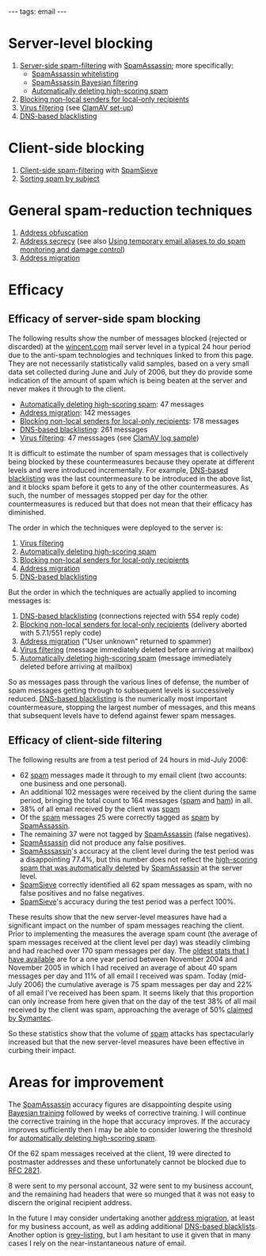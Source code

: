 ---
tags: email
---
= Server-level blocking =

# [[Server-side spam-filtering]] with [[SpamAssassin]]; more specifically:
#* [[SpamAssassin whitelisting]]
#* [[SpamAssassin Bayesian filtering]]
#* [[Automatically deleting high-scoring spam]]
# [[Blocking non-local senders for local-only recipients]]
# [[Virus filtering]] (see [[ClamAV set-up]])
# [[DNS-based blacklisting]]

= Client-side blocking =

# [[Client-side spam-filtering]] with [[SpamSieve]]
# [[Sorting spam by subject]]

= General spam-reduction techniques =

# [[Address obfuscation]]
# [[Address secrecy]] (see also [[Using temporary email aliases to do spam monitoring and damage control]])
# [[Address migration]]

= Efficacy =

== Efficacy of server-side spam blocking ==

The following results show the number of messages blocked (rejected or discarded) at the [[wincent.com]] mail server level in a typical 24 hour period due to the anti-spam technologies and techniques linked to from this page. They are not necessarily statistically valid samples, based on a very small data set collected during June and July of 2006, but they do provide some indication of the amount of spam which is being beaten at the server and never makes it through to the client.

* [[Automatically deleting high-scoring spam]]: 47 messages
* [[Address migration]]: 142 messages
* [[Blocking non-local senders for local-only recipients]]: 178 messages
* [[DNS-based blacklisting]]: 261 messages
* [[Virus filtering]]: 47 messsages (see [[ClamAV log sample]])

It is difficult to estimate the number of spam messages that is collectively being blocked by these countermeasures because they operate at different levels and were introduced incrementally. For example, [[DNS-based blacklisting]] was the last countermeasure to be introduced in the above list, and it blocks spam before it gets to any of the other countermeasures. As such, the number of messages stopped per day for the other countermeasures is reduced but that does not mean that their efficacy has diminished.

The order in which the techniques were deployed to the server is:

# [[Virus filtering]]
# [[Automatically deleting high-scoring spam]]
# [[Blocking non-local senders for local-only recipients]]
# [[Address migration]]
# [[DNS-based blacklisting]]

But the order in which the techniques are actually applied to incoming messages is:

# [[DNS-based blacklisting]] (connections rejected with 554 reply code)
# [[Blocking non-local senders for local-only recipients]] (delivery aborted with 5.7.1/551 reply code)
# [[Address migration]] ("User unknown" returned to spammer)
# [[Virus filtering]] (message immediately deleted before arriving at mailbox)
# [[Automatically deleting high-scoring spam]] (message immediately deleted before arriving at mailbox)

So as messages pass through the various lines of defense, the number of spam messages getting through to subsequent levels is successively reduced. [[DNS-based blacklisting]] is the numerically most important countermeasure, stopping the largest number of messages, and this means that subsequent levels have to defend against fewer spam messages.

== Efficacy of client-side filtering ==

The following results are from a test period of 24 hours in mid-July 2006:

* 62 [[spam]] messages made it through to my email client (two accounts: one business and one personal).
* An additional 102 messages were received by the client during the same period, bringing the total count to 164 messages ([[spam]] and [[ham]]) in all.
* 38% of all email received by the client was [[spam]]
* Of the [[spam]] messages 25 were correctly tagged as [[spam]] by [[SpamAssassin]].
* The remaining 37 were not tagged by [[SpamAssassin]] (false negatives).
* [[SpamAssassin]] did not produce any false positives.
* [[SpamAsssassin]]'s accuracy at the client level during the test period was a disappointing 77.4%, but this number does not reflect the [[Automatically deleting high-scoring spam|high-scoring spam that was automatically deleted]] by [[SpamAssassin]] at the server level.
* [[SpamSieve]] correctly identified all 62 spam messages as spam, with no false positives and no false negatives.
* [[SpamSieve]]'s accuracy during the test period was a perfect 100%.

These results show that the new server-level measures have had a significant impact on the number of spam messages reaching the client. Prior to implementing the measures the average spam count (the average of spam messages received at the client level per day) was steadily climbing and had reached over 170 spam messages per day. The [http://wincent.com/a/about/wincent/weblog/archives/2005/11/spamsieve_one_y.php oldest stats that I have available] are for a one year period between November 2004 and November 2005 in which I had received an average of about 40 spam messages per day and 11% of all email I received was spam. Today (mid-July 2006) the cumulative average is 75 spam messages per day and 22% of all email I've received has been spam. It seems likely that this proportion can only increase from here given that on the day of the test 38% of all mail received by the client was spam, approaching the average of 50% [http://www.washingtonpost.com/wp-dyn/content/article/2006/05/16/AR2006051601873.html?referrer=email&referrer=email claimed by Symantec].

So these statistics show that the volume of [[spam]] attacks has spectacularly increased but that the new server-level measures have been effective in curbing their impact.

= Areas for improvement =

The [[SpamAssassin]] accuracy figures are disappointing despite using [[SpamAssassin Bayesian filtering|Bayesian training]] followed by weeks of corrective training. I will continue the corrective training in the hope that accuracy improves. If the accuracy improves sufficiently then I may be able to consider lowering the threshold for [[automatically deleting high-scoring spam]].

Of the 62 spam messages received at the client, 19 were directed to postmaster addresses and these unfortunately cannot be blocked due to [[RFC 2821]].

8 were sent to my personal account, 32 were sent to my business account, and the remaining had headers that were so munged that it was not easy to discern the original recipient address.

In the future I may consider undertaking another [[address migration]], at least for my business account, as well as adding additional [[DNS-based blacklists]]. Another option is [[grey-listing]], but I am hesitant to use it given that in many cases I rely on the near-instantaneous nature of email.
